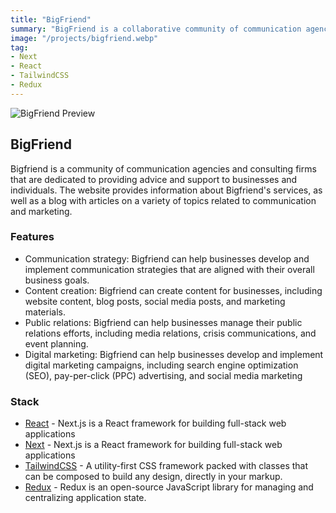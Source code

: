 ```yaml
---
title: "BigFriend"
summary: "BigFriend is a collaborative community of communication agencies and consulting firms dedicated to offering valuable advice and support to both businesses and individuals. Built using React, Next.js, Tailwind CSS, and Redux, the BigFriend website serves as an informative hub showcasing the range of services they provide. Additionally, the website features a blog that offers insightful articles covering various topics related to communication and marketing."
image: "/projects/bigfriend.webp"
tag: 
- Next
- React
- TailwindCSS
- Redux
---
```


![BigFriend Preview](/projects/bigfriend.webp)

## BigFriend
Bigfriend is a community of communication agencies and consulting firms that are dedicated to providing advice and support to businesses and individuals. The website provides information about Bigfriend's services, as well as a blog with articles on a variety of topics related to communication and marketing.


### Features
- Communication strategy: Bigfriend can help businesses develop and implement communication strategies that are aligned with their overall business goals.
- Content creation: Bigfriend can create content for businesses, including website content, blog posts, social media posts, and marketing materials.
- Public relations: Bigfriend can help businesses manage their public relations efforts, including media relations, crisis communications, and event planning.
- Digital marketing: Bigfriend can help businesses develop and implement digital marketing campaigns, including search engine optimization (SEO), pay-per-click (PPC) advertising, and social media marketing

### Stack
- [React](https://nextjs.org) - Next.js is a React framework for building full-stack web applications
- [Next](https://nextjs.org) - Next.js is a React framework for building full-stack web applications
- [TailwindCSS](https://tailwindcss.com) - A utility-first CSS framework packed with classes that can be composed to build any design, directly in your markup.
- [Redux](https://redux.js.org) - Redux is an open-source JavaScript library for managing and centralizing application state.

